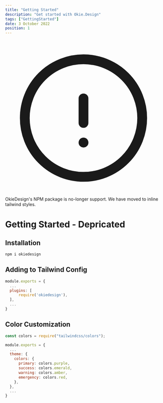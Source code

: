 ```yaml
---
title: "Getting Started"
description: "Get started with Okie.Design"
tags: ["GettingStarted"]
date: 3 October 2022
position: 1
---
```


<div class="not-prose mb-12 grid w-full grid-cols-12 gap-2 rounded-md bg-rose-300/20 p-4 text-base font-medium text-rose-600 dark:text-rose-300">
  <span class="col-span-1 grid h-full w-full place-items-center">
    <svg
      xmlns="http://www.w3.org/2000/svg"
      fill="none"
      viewBox="0 0 24 24"
      stroke-width="1.5"
      stroke="currentColor"
      class="h-6 w-6"
    >
      <path
        stroke-linecap="round"
        stroke-linejoin="round"
        d="M12 9v3.75m9-.75a9 9 0 11-18 0 9 9 0 0118 0zm-9 3.75h.008v.008H12v-.008z"
      />
    </svg>
  </span>
  <span class="col-span-11 break-words">
    OkieDesign's NPM package is no-longer support. We have moved to inline
    tailwind styles.
  </span>
</div>

# Getting Started - Depricated

## Installation

```js
npm i okiedesign
```

## Adding to Tailwind Config

```js
module.exports = {
  ...
  plugins: [
      require('okiedesign'),
  ],
  ...
}
```

## Color Customization

```js
const colors = require("tailwindcss/colors");

module.exports = {
  ...
  theme: {
    colors: {
      primary: colors.purple,
      success: colors.emerald,
      warning: colors.amber,
      emergency: colors.red,
    },
  },
  ...
}
```
